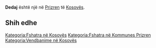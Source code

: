 {{Fshat në 
 | Emri                = Dedaj
 | EmriAlt                = 
 | NAME_SHORT_FORM=      
 | NAME_GENERIC=      
 | NAME_SORT_NAME_RO=      DEDAJ
 | FULL_NAME_RO = Dedaj
 | FULL_NAME_ND_RO=Dedaj
 | SORT_NAME_RG=DEDAJ
 | FULL_NAME_RG=Dedaj
 | FULL_NAME_ND_RG=Dedaj
 | SRP_NAME_SHORT_FORM=      
 | SRP_NAME_GENERIC=      
 | SRP_NAME_SORT_NAME_RO=      
 | SRP_FULL_NAME_RO = 
 | SRP_FULL_NAME_ND_RO=
 | SRP_SORT_NAME_RG=
 | SRP_FULL_NAME_RG=
 | SRP_FULL_NAME_ND_RG=
 | Emri (Rasa dhanore) = 
 | Figura              = 
 | Shteti              = Kosovo
 | Komuna              = Prizren
 | Kodi postar         = 
 | Sipërfaqja          = 

 | Popullsia           = 

 | Regj. i popullsisë  = 
 | Dend. e popullsisë  = 
 | Faqja zyrtare       = 
 <!--- Koordinatat ----> 
 | Gjerësia            = 42.283889
 | Gjatësia            = 20.569444
 | Lartësia            = 
}}
'''Dedaj''' është një [[]] në [[Prizren]] të [[Kosovës]].

<!-- == Gjeografia == -->
<!-- == Historia == -->
<!-- == Demografia == -->
== Shih edhe ==
{{Komuna Prizren}}
{{Kosovo-Administrata-Cung}}

[[Kategoria:Fshatra në Kosovës]]
[[Kategoria:Fshatra në Kommunes Prizren]]
[[Kategoria:Vendbanime në Kosovës]]